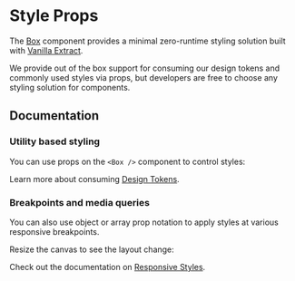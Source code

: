

# Style Props

The [Box](/components/) component provides a minimal zero-runtime styling solution built with [Vanilla Extract](https://vanilla-extract.style/).

We provide out of the box support for consuming our design tokens and commonly used styles via props, but developers are free to choose any styling solution for components.

## Documentation

### Utility based styling

You can use props on the `<Box />` component to control styles:

<Demo component={PropUsage} />

Learn more about consuming [Design Tokens](/styling/design-tokens/).

### Breakpoints and media queries

You can also use object or array prop notation to apply styles at various responsive breakpoints.

<Alert intent="warning" mt="16">
  Resize the canvas to see the layout change:
</Alert>

<Demo iframe="/iframe/styling/" height="150" component={ResponsiveUsage} />

Check out the documentation on [Responsive Styles](/styling/responsive-styles/).
